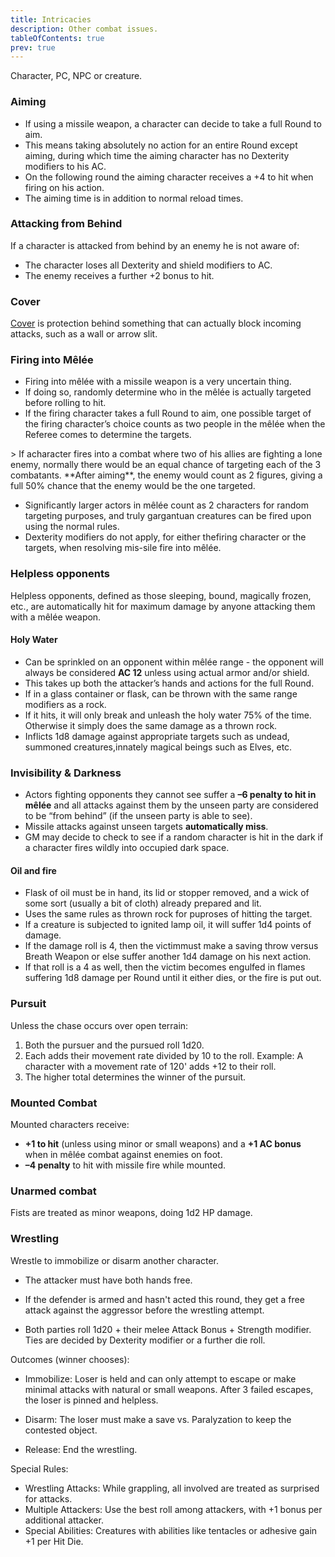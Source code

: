 ```yaml
---
title: Intricacies
description: Other combat issues.
tableOfContents: true
prev: true
---
```



<Aside title="Actor:" type="caution">
  Character, PC, NPC or creature.
</Aside>

### Aiming

- If using a missile weapon, a character can decide to take a full Round to aim.
- This means taking absolutely no action for an entire Round except aiming, during which time the aiming character has
  no Dexterity modifiers to his AC.
- On the following round the aiming character receives a +4 to hit when firing on his action.
- The aiming time is in addition to normal reload times.

### Attacking from Behind

If a character is attacked from behind by an enemy he is not aware of:

- The character loses all Dexterity and shield modifiers to AC.
- The enemy receives a further +2 bonus to hit.

### Cover

[Cover](../../../reference/armor_cover/) is protection behind something that can actually block incoming attacks, such
as a wall or arrow slit.

### Firing into Mêlée

- Firing into mêlée with a missile weapon is a very uncertain thing.
- If doing so, randomly determine who in the mêlée is actually targeted before rolling to hit.
- If the firing character takes a full Round to aim, one possible target of the firing character’s choice counts as two
  people in the mêlée when the Referee comes to determine the targets.

<Aside type="caution" title="Example">
  > If acharacter fires into a combat where two of his allies are fighting a lone enemy, normally there would be an
  equal chance of targeting each of the 3 combatants. **After aiming**, the enemy would count as 2 figures, giving a
  full 50% chance that the enemy would be the one targeted.
</Aside>

- Significantly larger actors in mêlée count as 2 characters for random targeting purposes, and truly gargantuan
  creatures can be fired upon using the normal rules.
- Dexterity modifiers do not apply, for either thefiring character or the targets, when resolving mis-sile fire into
  mêlée.

### Helpless opponents

Helpless opponents, defined as those sleeping, bound, magically frozen, etc., are automatically hit for maximum damage
by anyone attacking them with a mêlée weapon.

#### Holy Water

- Can be sprinkled on an opponent within mêlée range - the opponent will always be considered **AC 12** unless using
  actual armor and/or shield.
- This takes up both the attacker’s hands and actions for the full Round.
- If in a glass container or flask, can be thrown with the same range modifiers as a rock.
- If it hits, it will only break and unleash the holy water 75% of the time. Otherwise it simply does the same damage as
  a thrown rock.
- Inflicts 1d8 damage against appropriate targets such as undead, summoned creatures,innately magical beings such as
  Elves, etc.

### Invisibility & Darkness

- Actors fighting opponents they cannot see suffer a **–6 penalty to hit in mêlée** and all attacks against them by the
  unseen party are considered to be “from behind” (if the unseen party is able to see).
- Missile attacks against unseen targets **automatically miss**.
- GM may decide to check to see if a random character is hit in the dark if a character fires wildly into occupied dark
  space.

#### Oil and fire

- Flask of oil must be in hand, its lid or stopper removed, and a wick of some sort (usually a bit of cloth) already
  prepared and lit.
- Uses the same rules as thrown rock for puproses of hitting the target.
- If a creature is subjected to ignited lamp oil, it will suffer 1d4 points of damage.
- If the damage roll is 4, then the victimmust make a saving throw versus Breath Weapon or else suffer another 1d4
  damage on his next action.
- If that roll is a 4 as well, then the victim becomes engulfed in flames suffering 1d8 damage per Round until it either
  dies, or the fire is put out.

### Pursuit

Unless the chase occurs over open terrain:

1. Both the pursuer and the pursued roll 1d20.
2. Each adds their movement rate divided by 10 to the roll. Example: A character with a movement rate of 120' adds +12
   to their roll.
3. The higher total determines the winner of the pursuit.

### Mounted Combat

Mounted characters receive:

- **+1 to hit** (unless using minor or small weapons) and a **+1 AC bonus** when in mêlée combat against enemies on
  foot.
- **–4 penalty** to hit with missile fire while mounted.

### Unarmed combat

Fists are treated as minor weapons, doing 1d2 HP damage.

### Wrestling

Wrestle to immobilize or disarm another character.

- The attacker must have both hands free.

- If the defender is armed and hasn't acted this round, they get a free attack against the aggressor before the
  wrestling attempt.

- Both parties roll 1d20 + their melee Attack Bonus + Strength modifier. Ties are decided by Dexterity modifier or a
  further die roll.

Outcomes (winner chooses):

- Immobilize: Loser is held and can only attempt to escape or make minimal attacks with natural or small weapons. After
  3 failed escapes, the loser is pinned and helpless.

- Disarm: The loser must make a save vs. Paralyzation to keep the contested object.
- Release: End the wrestling.

Special Rules:

- Wrestling Attacks: While grappling, all involved are treated as surprised for attacks.
- Multiple Attackers: Use the best roll among attackers, with +1 bonus per additional attacker.
- Special Abilities: Creatures with abilities like tentacles or adhesive gain +1 per Hit Die.
